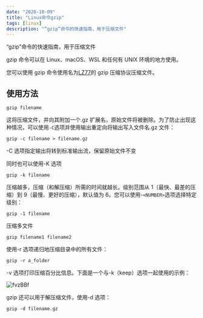 ```yaml
---
date: "2020-10-09"
title: "Linux命令gzip"
tags: [linux]
description: "“gzip”命令的快速指南，用于压缩文件"
---
```


“gzip”命令的快速指南，用于压缩文件

gzip 命令可以在 Linux、macOS、WSL 和任何有 UNIX 环境的地方使用。

您可以使用 gzip 命令使用名为[LZ77](https://en.wikipedia.org/wiki/LZ77_and_LZ78)的 gzip 压缩协议压缩文件。

## 使用方法

```shell
gzip filename
```

这将压缩文件，并向其附加一个.gz 扩展名，原始文件将被删除。为了防止出现这种情况，可以使用`-C`选项并使用输出重定向将输出写入文件名.gz 文件：

```shell
gzip -c filename > filename.gz
```

-C 选项指定输出将转到标准输出流，保留原始文件不变

同时也可以使用-K 选项

```shell
gzip -k filename
```

压缩越多，压缩（和解压缩）所需的时间就越长。级别范围从 1（最快、最差的压缩）到 9（最慢、更好的压缩），默认值为 6。您可以使用-`<NUMBER>`选项选择特定级别：

```shell
gzip -1 filename
```

压缩多文件

```shell
gzip filename1 filename2
```

使用-r 选项递归地压缩目录中的所有文件：

```shell
gzip -r a_folder
```

-v 选项打印压缩百分比信息。下面是一个与-k（keep）选项一起使用的示例：

![fvzBBf](https://cdn.jsdelivr.net/gh/funnyPan/pics@master/uPic/fvzBBf.png)

gzip 还可以用于解压缩文件，使用-d 选项：

```shell
gzip -d filename.gz
```
